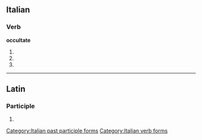 ==Italian==

===Verb===
'''occultate'''

# {{form of|[[second-person|Second-person]] [[plural]] [[present tense]]|occultare|lang=Italian}}
# {{form of|Second-person plural [[imperative]]|occultare|lang=Italian}}
# {{form of|[[feminine|Feminine]] plural|occultato}}

[[Category:Italian past participle forms]]
[[Category:Italian verb forms]]

----

==Latin==

===Participle===
{{la-part-form|occultāte}}

# {{inflection of|[[occultatus#Latin|occultātus]]||voc|m|s|lang=la}}